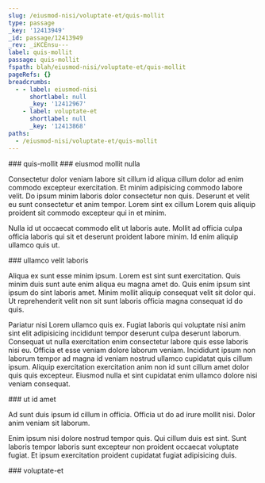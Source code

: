```yaml
---
slug: /eiusmod-nisi/voluptate-et/quis-mollit
type: passage
_key: '12413949'
_id: passage/12413949
_rev: _iKCEnsu---
label: quis-mollit
passage: quis-mollit
fspath: blah/eiusmod-nisi/voluptate-et/quis-mollit
pageRefs: {}
breadcrumbs:
  - - label: eiusmod-nisi
      shortlabel: null
      _key: '12412967'
    - label: voluptate-et
      shortlabel: null
      _key: '12413868'
paths:
  - /eiusmod-nisi/voluptate-et/quis-mollit
---
```


<NuggetArea>
<Passage slug="/eiusmod-nisi/voluptate-et/quis-mollit" type="passage" _key="12413949" _id="passage/12413949" _rev="_iKCEnsu---" label="quis-mollit" passage="quis-mollit" fspath="blah/eiusmod-nisi/voluptate-et/quis-mollit" paths="/eiusmod-nisi/voluptate-et/quis-mollit">
<NuggetBody>
### quis-mollit

</NuggetBody>
<Breadcrumbs>
<Crumbs>
<Crumb _key="12412967" label="eiusmod-nisi" /><Crumb _key="12413868" label="voluptate-et" />
</Crumbs>
</Breadcrumbs>
</Passage>

<NuggetsInbound>
</NuggetsInbound>
<NuggetsOutbound>
<Nugget direction="outbound" type="nugget" _key="e7bcd315-fd18-4513-b63d-e67ed37dcf58" _id="nugget/e7bcd315-fd18-4513-b63d-e67ed37dcf58" _rev="_iKCEnsu--_" fspath="blah/eiusmod-nisi/voluptate-et/quis-mollit/eiusmod-mollit-nulla.md" label="eiusmod mollit nulla" paths="/eiusmod-nisi/voluptate-et/quis-mollit/eiusmod-mollit-nulla" slug="/eiusmod-nisi/voluptate-et/quis-mollit/eiusmod-mollit-nulla">
<NuggetBody>
### eiusmod mollit nulla

Consectetur dolor veniam labore sit cillum id aliqua cillum dolor ad enim commodo excepteur exercitation. Et minim adipisicing commodo labore velit. Do ipsum minim laboris dolor consectetur non quis. Deserunt et velit eu sunt consectetur et anim tempor. Lorem sint ex cillum Lorem quis aliquip proident sit commodo excepteur qui in et minim.

Nulla id ut occaecat commodo elit ut laboris aute. Mollit ad officia culpa officia laboris qui sit et deserunt proident labore minim. Id enim aliquip ullamco quis ut.

</NuggetBody>
</Nugget>

<Nugget direction="outbound" type="nugget" _key="968f8a0c-dbc5-49a9-a53f-c4d53fcac8f0" _id="nugget/968f8a0c-dbc5-49a9-a53f-c4d53fcac8f0" _rev="_iKCEnsu--A" fspath="blah/eiusmod-nisi/voluptate-et/quis-mollit/ullamco-velit-laboris.md" label="ullamco velit laboris" paths="/eiusmod-nisi/voluptate-et/quis-mollit/ullamco-velit-laboris" slug="/eiusmod-nisi/voluptate-et/quis-mollit/ullamco-velit-laboris">
<NuggetBody>
### ullamco velit laboris

Aliqua ex sunt esse minim ipsum. Lorem est sint sunt exercitation. Quis minim duis sunt aute enim aliqua eu magna amet do. Quis enim ipsum sint ipsum do sint laboris amet. Minim mollit aliquip consequat velit sit dolor qui. Ut reprehenderit velit non sit sunt laboris officia magna consequat id do quis.

Pariatur nisi Lorem ullamco quis ex. Fugiat laboris qui voluptate nisi anim sint elit adipisicing incididunt tempor deserunt culpa deserunt laborum. Consequat ut nulla exercitation enim consectetur labore quis esse laboris nisi eu. Officia et esse veniam dolore laborum veniam. Incididunt ipsum non laborum tempor ad magna id veniam nostrud ullamco cupidatat quis cillum ipsum. Aliquip exercitation exercitation anim non id sunt cillum amet dolor quis quis excepteur. Eiusmod nulla et sint cupidatat enim ullamco dolore nisi veniam consequat.

</NuggetBody>
</Nugget>

<Nugget direction="outbound" type="nugget" _key="9a36007b-beb7-4245-8ede-bbec096a251d" _id="nugget/9a36007b-beb7-4245-8ede-bbec096a251d" _rev="_iKCEnsu--B" fspath="blah/eiusmod-nisi/voluptate-et/quis-mollit/ut-id-amet.md" label="ut id amet" paths="/eiusmod-nisi/voluptate-et/quis-mollit/ut-id-amet" slug="/eiusmod-nisi/voluptate-et/quis-mollit/ut-id-amet">
<NuggetBody>
### ut id amet

Ad sunt duis ipsum id cillum in officia. Officia ut do ad irure mollit nisi. Dolor anim veniam sit laborum.

Enim ipsum nisi dolore nostrud tempor quis. Qui cillum duis est sint. Sunt laboris tempor laboris sunt excepteur non proident occaecat voluptate fugiat. Et ipsum exercitation proident cupidatat fugiat adipisicing duis.

</NuggetBody>
</Nugget>

</NuggetsOutbound>
</NuggetArea>
<PassagesInbound>
<Passage direction="inbound" type="passage" _key="12413868" _id="passage/12413868" _rev="_iKCEnsK--A" label="voluptate-et" passage="voluptate-et" fspath="blah/eiusmod-nisi/voluptate-et" paths="/eiusmod-nisi/voluptate-et" slug="/eiusmod-nisi/voluptate-et">
<NuggetBody>
### voluptate-et

</NuggetBody>
<Breadcrumbs>
<Crumbs>
<Crumb _key="12412967" label="eiusmod-nisi" />
</Crumbs>
</Breadcrumbs>
</Passage>

</PassagesInbound>
<PassagesOutbound>
</PassagesOutbound>